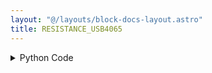 ```yaml
---
layout: "@/layouts/block-docs-layout.astro"
title: RESISTANCE_USB4065
---
```



<PythonDocsDisplay docstring={docstring} />

<details>
<summary>Python Code</summary>
```python
from flojoy import flojoy, DataContainer, Scalar
from flojoy.connection_manager import DeviceConnectionManager
from typing import Optional, Literal
import nidmm


@flojoy(deps={"nidmm": "1.4.6"})
def RESISTANCE_USB4065(
    NI_address: str = "Dev1",
    digits: Literal["4.5", "5.5", "6.5"] = "5.5",
    resist_limit: Literal["100", "1000", "1e4", "1e5", "1e6", "1e7", "1e8"] = "1e8",
    default: Optional[DataContainer] = None,
) -> Scalar:
    """The RESISTANCE_USB4065 node reads the two-wire resistance from a USB-4065.

    The four-wire resistance is more accurate than two-wire and can be measured
    with the FOUR_WIRE_RESIST_USB4065 node.

    The USB-4065 is a NI (National Instruments) multimeter. It is possible that
    the node will work with other NI DMMs (digital multimeters) such as the
    4070 and 4080 series.

    This instrument will likely only be compatible with Windows systems due to
    NI driver availablity. To use the instrument you must install the runtime:

    https://www.ni.com/en/support/downloads/drivers/download.ni-dmm.html

    You must also find the address/resource name for the instrument. You can
    find this using the NI MAX programming which can be downloaded when
    installing the drivers.

    Parameters
    ----------
    NI_address: str
        The NI instrument address for the instrument (e.g. 'Dev0', 'Dev1').
    digits: str
        The accuracy of the reading in digits. Lower values are faster.
    resist_limit: str
        The maximum resistance to allow, in Volts.

    Returns
    -------
    DataContainer
        Scalar: The DC voltage reading.
    """

    connection = DeviceConnectionManager.get_connection(NI_address)
    session = connection.get_handle()

    session.configure_measurement_digits(
        nidmm.Function.TWO_WIRE_RES,
        range=float(resist_limit),
        resolution_digits=float(digits),
    )

    reading = session.read()

    return Scalar(c=reading)

```
[Find this Flojoy Block on GitHub](https://github.com/flojoy-ai/blocks/blob/main/blocks/IO/INSTRUMENTS/MULTIMETERS/NI/USB_4065/BASIC/RESISTANCE_USB4065/RESISTANCE_USB4065.py)
</details>

## Example

<AppDisplay app={app} blockName="RESISTANCE_USB4065" client:visible />


